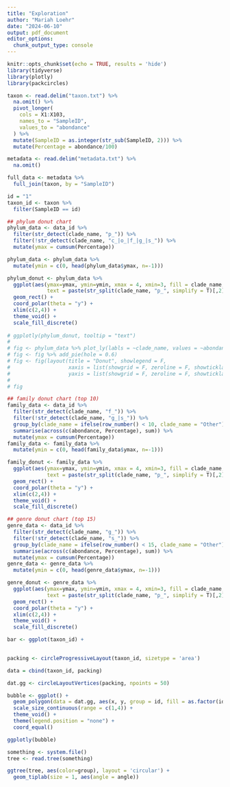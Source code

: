 ```yaml
---
title: "Exploration"
author: "Mariah Loehr"
date: "2024-06-10"
output: pdf_document
editor_options: 
  chunk_output_type: console
---
```


```r
knitr::opts_chunk$set(echo = TRUE, results = 'hide')
library(tidyverse)
library(plotly)
library(packcircles)

taxon <- read.delim("taxon.txt") %>%
  na.omit() %>%
  pivot_longer(
    cols = X1:X103,
    names_to = "SampleID",
    values_to = "abondance"
  ) %>%
  mutate(SampleID = as.integer(str_sub(SampleID, 2))) %>%
  mutate(Percentage = abondance/100)

metadata <- read.delim("metadata.txt") %>%
  na.omit()

full_data <- metadata %>% 
  full_join(taxon, by = "SampleID")
```

```r
id = "1"
taxon_id <- taxon %>%
  filter(SampleID == id)
```

```r
## phylum donut chart
phylum_data <- data_id %>%
  filter(str_detect(clade_name, "p_")) %>%
  filter(!str_detect(clade_name, "c_|o_|f_|g_|s_")) %>%
  mutate(ymax = cumsum(Percentage)) 

phylum_data <- phylum_data %>%
  mutate(ymin = c(0, head(phylum_data$ymax, n=-1)))

phylum_donut <- phylum_data %>%
  ggplot(aes(ymax=ymax, ymin=ymin, xmax = 4, xmin=3, fill = clade_name,
             text = paste(str_split(clade_name, "p_", simplify = T)[,2]))) +
  geom_rect() +
  coord_polar(theta = "y") +
  xlim(c(2,4)) +
  theme_void() +
  scale_fill_discrete()
  
# ggplotly(phylum_donut, tooltip = "text")
# 
# fig <- phylum_data %>% plot_ly(labls = ~clade_name, values = ~abondance)
# fig <- fig %>% add_pie(hole = 0.6)
# fig <- fig(layout(title = "Donut", showlegend = F,
#                   xaxis = list(showgrid = F, zeroline = F, showticklabels = F),
#                   yaxis = list(showgrid = F, zeroline = F, showticklabels = F)))
# 
# fig

## family donut chart (top 10)
family_data <- data_id %>%
  filter(str_detect(clade_name, "f_")) %>%
  filter(!str_detect(clade_name, "g_|s_")) %>%
  group_by(clade_name = ifelse(row_number() < 10, clade_name = "Other")) %>%
  summarise(across(c(abondance, Percentage), sum)) %>%
  mutate(ymax = cumsum(Percentage)) 
family_data <- family_data %>%
  mutate(ymin = c(0, head(family_data$ymax, n=-1)))

family_donut <- family_data %>%
  ggplot(aes(ymax=ymax, ymin=ymin, xmax = 4, xmin=3, fill = clade_name,
             text = paste(str_split(clade_name, "p_", simplify = T)[,2]))) +
  geom_rect() +
  coord_polar(theta = "y") +
  xlim(c(2,4)) +
  theme_void() +
  scale_fill_discrete()

## genre donut chart (top 15)
genre_data <- data_id %>%
  filter(str_detect(clade_name, "g_")) %>%
  filter(!str_detect(clade_name, "s_")) %>%
  group_by(clade_name = ifelse(row_number() < 15, clade_name = "Other")) %>%
  summarise(across(c(abondance, Percentage), sum)) %>%
  mutate(ymax = cumsum(Percentage)) 
genre_data <- genre_data %>%
  mutate(ymin = c(0, head(genre_data$ymax, n=-1)))

genre_donut <- genre_data %>%
  ggplot(aes(ymax=ymax, ymin=ymin, xmax = 4, xmin=3, fill = clade_name,
             text = paste(str_split(clade_name, "p_", simplify = T)[,2]))) +
  geom_rect() +
  coord_polar(theta = "y") +
  xlim(c(2,4)) +
  theme_void() +
  scale_fill_discrete()
```

```r
bar <- ggplot(taxon_id) +
  
```

```r
packing <- circleProgressiveLayout(taxon_id, sizetype = 'area')

data = cbind(taxon_id, packing)

dat.gg <- circleLayoutVertices(packing, npoints = 50)

bubble <- ggplot() +
  geom_polygon(data = dat.gg, aes(x, y, group = id, fill = as.factor(id)), color = "black", alpha = 0.6) +
  scale_size_continuous(range = c(1,4)) +
  theme_void() +
  theme(legend.position = "none") +
  coord_equal()

ggplotly(bubble)
```

```r
something <- system.file()
tree <- read.tree(something)

ggtree(tree, aes(color=group), layout = 'circular') + 
  geom_tiplab(size = 1, aes(angle = angle))
```

```r

```

```r

```




